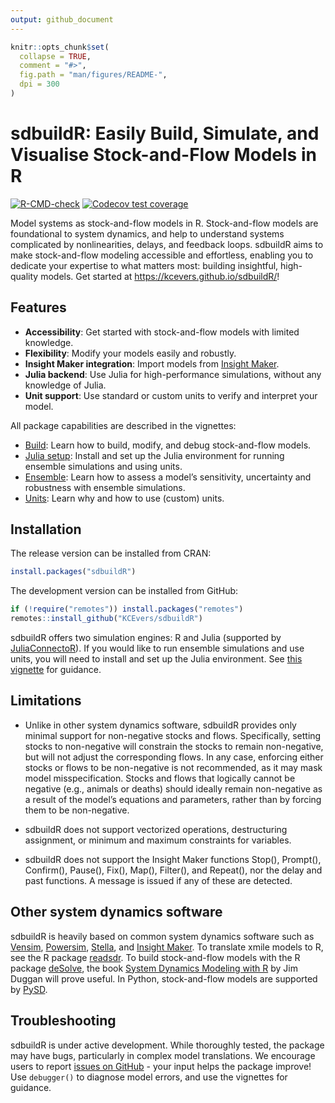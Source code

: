 ```yaml
---
output: github_document
---
```


<!-- README.md is generated from README.Rmd. Please edit that file -->

```r
knitr::opts_chunk$set(
  collapse = TRUE,
  comment = "#>",
  fig.path = "man/figures/README-",
  dpi = 300
)
```

# sdbuildR: Easily Build, Simulate, and Visualise Stock-and-Flow Models in R

<!-- badges: start -->
[![R-CMD-check](https://github.com/KCEvers/sdbuildR/actions/workflows/R-CMD-check.yaml/badge.svg)](https://github.com/KCEvers/sdbuildR/actions/workflows/R-CMD-check.yaml)
[![Codecov test coverage](https://codecov.io/gh/KCEvers/sdbuildR/graph/badge.svg)](https://app.codecov.io/gh/KCEvers/sdbuildR)
<!-- badges: end -->

Model systems as stock-and-flow models in R. Stock-and-flow models are foundational to system dynamics, and help to understand systems complicated by nonlinearities, delays, and feedback loops. sdbuildR aims to make stock-and-flow modeling accessible and effortless, enabling you to dedicate your expertise to what matters most: building insightful, high-quality models. Get started at [https://kcevers.github.io/sdbuildR/](https://kcevers.github.io/sdbuildR/)!

## Features

* **Accessibility**: Get started with stock-and-flow models with limited knowledge.
* **Flexibility**: Modify your models easily and robustly.
* **Insight Maker integration**: Import models from [Insight Maker](https://insightmaker.com/).
* **Julia backend**: Use Julia for high-performance simulations, without any knowledge of Julia.
* **Unit support**: Use standard or custom units to verify and interpret your model. 

All package capabilities are described in the vignettes:

* [Build](https://kcevers.github.io/sdbuildR/articles/build.html): Learn how to build, modify, and debug stock-and-flow models.
* [Julia setup](https://kcevers.github.io/sdbuildR/articles/julia-setup.html): Install and set up the Julia environment for running ensemble simulations and using units.
* [Ensemble](https://kcevers.github.io/sdbuildR/articles/ensemble.html): Learn how to assess a model's sensitivity, uncertainty and robustness with ensemble simulations.
* [Units](https://kcevers.github.io/sdbuildR/articles/units.html): Learn why and how to use (custom) units.



## Installation

The release version can be installed from CRAN:

```r
install.packages("sdbuildR")
```

The development version can be installed from GitHub:

```r
if (!require("remotes")) install.packages("remotes")
remotes::install_github("KCEvers/sdbuildR")
```

sdbuildR offers two simulation engines: R and Julia (supported by [JuliaConnectoR](https://github.com/stefan-m-lenz/JuliaConnectoR/)). If you would like to run ensemble simulations and use units, you will need to install and set up the Julia environment. See [this vignette](https://kcevers.github.io/sdbuildR/articles/julia-setup.html) for guidance.

## Limitations

* Unlike in other system dynamics software, sdbuildR provides only minimal support for non-negative stocks and flows. Specifically, setting stocks to non-negative will constrain the stocks to remain non-negative, but will not adjust the corresponding flows. In any case, enforcing either stocks or flows to be non-negative is not recommended, as it may mask model misspecification. Stocks and flows that logically cannot be negative (e.g., animals or deaths) should ideally remain non-negative as a result of the model's equations and parameters, rather than by forcing them to be non-negative. 

* sdbuildR does not support vectorized operations, destructuring assignment, or minimum and maximum constraints for variables. 

* sdbuildR does not support the Insight Maker functions Stop(), Prompt(), Confirm(), Pause(), Fix(), Map(), Filter(), and Repeat(), nor the delay and past functions. A message is issued if any of these are detected.

## Other system dynamics software

sdbuildR is heavily based on common system dynamics software such as [Vensim](https://en.wikipedia.org/wiki/Vensim), [Powersim](https://powersim.com/), [Stella](https://www.iseesystems.com/), and [Insight Maker](https://insightmaker.com/). To translate xmile models to R, see the R package [readsdr](https://CRAN.R-project.org/package=readsdr). To build stock-and-flow models with the R package [deSolve](https://CRAN.R-project.org/package=deSolve), the book [System Dynamics Modeling with R](https://link.springer.com/book/10.1007/978-3-319-34043-2) by Jim Duggan will prove useful. In Python, stock-and-flow models are supported by [PySD](https://doi.org/10.21105/joss.04329).


## Troubleshooting

sdbuildR is under active development. While thoroughly tested, the package may have bugs, particularly in complex model translations. We encourage users to report [issues on GitHub](https://github.com/KCEvers/sdbuildR/issues) - your input helps the package improve! Use `debugger()` to diagnose model errors, and use the vignettes for guidance.
